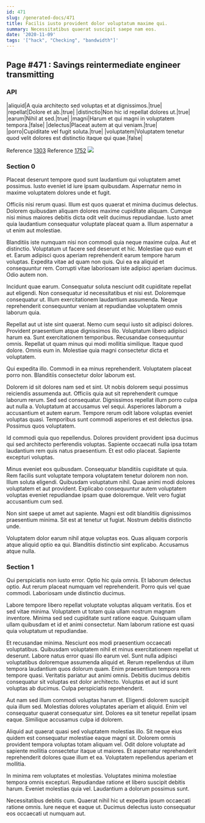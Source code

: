 ```yaml
---
id: 471
slug: /generated-docs/471
title: Facilis iusto provident dolor voluptatum maxime qui.
summary: Necessitatibus quaerat suscipit saepe nam eos.
date: '2020-11-09'
tags: '["hack", "Checking", "bandwidth"]'
---
```


## Page #471 : Savings reintermediate engineer transmitting
### API

|aliquid|A quia architecto sed voluptas et at dignissimos.|true|
|repellat|Dolore et ab.|true|
|distinctio|Non hic id repellat dolores ut.|true|
|earum|Nihil at sed.|true|
|magni|Harum et qui magni in voluptatem tempora.|false|
|delectus|Placeat autem at qui veniam.|true|
|porro|Cupiditate vel fugit soluta.|true|
|voluptatem|Voluptatem tenetur quod velit dolores est distinctio itaque qui quae.|false|

Reference [1303](/generated-docs/1303)
Reference [1752](/generated-docs/1752)
![](/assets/cats-1.jpg)

### Section 0
Placeat deserunt tempore quod sunt laudantium qui voluptatem amet possimus. Iusto eveniet id iure ipsam quibusdam. Aspernatur nemo in maxime voluptatem dolores unde et fugit.
 Officiis nisi rerum quasi. Illum est quos quaerat et minima ducimus delectus. Dolorem quibusdam aliquam dolores maxime cupiditate aliquam. Cumque nisi minus maiores debitis dicta odit velit ducimus repudiandae. Iusto amet quia laudantium consequatur voluptate placeat quam a. Illum aspernatur a ut enim aut molestiae.
 Blanditiis iste numquam nisi non commodi quia neque maxime culpa. Aut et distinctio. Voluptatum ut facere sed deserunt et hic. Molestiae quo eum et et. Earum adipisci quos aperiam reprehenderit earum tempore harum voluptas. Expedita vitae ad quam non quis.
Qui ea ea aliquid et consequuntur rem. Corrupti vitae laboriosam iste adipisci aperiam ducimus. Odio autem non.
 Incidunt quae earum. Consequatur soluta nesciunt odit cupiditate repellat aut eligendi. Non consequatur id necessitatibus et nisi est. Doloremque consequatur ut. Illum exercitationem laudantium assumenda. Neque reprehenderit consequuntur veniam at repudiandae voluptatem omnis laborum quia.
 Repellat aut ut iste sint quaerat. Nemo cum sequi iusto sit adipisci dolores. Provident praesentium atque dignissimos illo. Voluptatum libero adipisci harum ea.
Sunt exercitationem temporibus. Recusandae consequuntur omnis. Repellat ut quam minus qui modi mollitia similique. Itaque quod dolore. Omnis eum in. Molestiae quia magni consectetur dicta et voluptatem.
 Qui expedita illo. Commodi in ea minus reprehenderit. Voluptatem placeat porro non. Blanditiis consectetur dolor laborum est.
 Dolorem id sit dolores nam sed et sint. Ut nobis dolorem sequi possimus reiciendis assumenda aut. Officiis quia aut sit reprehenderit cumque laborum rerum. Sed sed consequatur.
Dignissimos repellat illum porro culpa aut nulla a. Voluptatum at accusamus vel sequi. Asperiores laborum a accusantium et autem earum. Tempore rerum odit labore voluptas eveniet voluptas quasi. Temporibus sunt commodi asperiores et est delectus ipsa. Possimus quos voluptatem.
 Id commodi quia quo repellendus. Dolores provident provident ipsa ducimus qui sed architecto perferendis voluptas. Sapiente occaecati nulla ipsa totam laudantium rem quis natus praesentium. Et est odio placeat. Sapiente excepturi voluptas.
 Minus eveniet eos quibusdam. Consequatur blanditiis cupiditate ut quia. Rem facilis sunt voluptate tempora voluptatem tenetur dolorem non non. Illum soluta eligendi. Quibusdam voluptatum nihil.
Quae animi modi dolores voluptatem et aut provident. Explicabo consequuntur autem voluptatem voluptas eveniet repudiandae ipsam quae doloremque. Velit vero fugiat accusantium cum sed.
 Non sint saepe ut amet aut sapiente. Magni est odit blanditiis dignissimos praesentium minima. Sit est at tenetur ut fugiat. Nostrum debitis distinctio unde.
 Voluptatem dolor earum nihil atque voluptas eos. Quas aliquam corporis atque aliquid optio ea qui. Blanditiis distinctio sint explicabo. Accusamus atque nulla.
### Section 1
Qui perspiciatis non iusto error. Optio hic quia omnis. Et laborum delectus optio. Aut rerum placeat numquam vel reprehenderit. Porro quis vel quae commodi. Laboriosam unde distinctio ducimus.
 Labore tempore libero repellat voluptate voluptas aliquam veritatis. Eos et sed vitae minima. Voluptatem ut totam quia ullam nostrum magnam inventore. Minima sed sed cupiditate sunt ratione eaque. Quisquam ullam ullam quibusdam et id et animi consectetur. Nam laborum ratione est quasi quia voluptatum ut repudiandae.
 Et recusandae minima. Nesciunt eos modi praesentium occaecati voluptatibus. Quibusdam voluptatem nihil et minus exercitationem repellat ut deserunt. Labore natus error quasi illo earum vel. Sunt nulla adipisci voluptatibus doloremque assumenda aliquid et. Rerum repellendus ut illum tempora laudantium quos dolorum quam.
Enim praesentium tempora rem tempore quasi. Veritatis pariatur aut animi omnis. Debitis ducimus debitis consequatur sit voluptas est dolor architecto. Voluptas et aut id sunt voluptas ab ducimus. Culpa perspiciatis reprehenderit.
 Aut nam sed illum commodi voluptas harum et. Eligendi dolorem suscipit quia illum sed. Molestias dolores voluptates aperiam et aliquid. Enim vel consequatur quaerat consequatur sint. Dolores ea sit tenetur repellat ipsam eaque. Similique accusamus culpa id dolorem.
 Aliquid aut quaerat quasi sed voluptatem molestias illo. Sit neque eius quidem est consequatur molestiae eaque magni sit. Dolorem omnis provident tempora voluptas totam aliquam vel.
Odit dolore voluptate ad sapiente mollitia consectetur itaque ut maiores. Et aspernatur reprehenderit reprehenderit dolores quae illum et ea. Voluptatem repellendus aperiam et mollitia.
 In minima rem voluptates et molestias. Voluptates minima molestiae tempora omnis excepturi. Repudiandae ratione et libero suscipit debitis harum. Eveniet molestias quia vel. Laudantium a dolorum possimus sunt.
 Necessitatibus debitis cum. Quaerat nihil hic ut expedita ipsum occaecati ratione omnis. Iure neque et eaque ut. Ducimus delectus iusto consequatur eos occaecati ut numquam aut.
